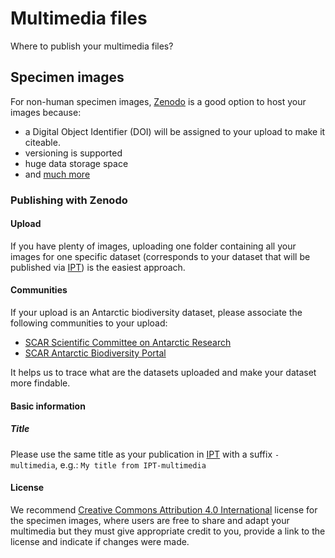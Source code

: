 # Multimedia files

Where to publish your multimedia files?

## Specimen images

For non-human specimen images, [Zenodo](https://zenodo.org/) is a good option to host your images because:

- a Digital Object Identifier (DOI) will be assigned to your upload to make it citeable.
- versioning is supported
- huge data storage space 
- and [much more](https://help.zenodo.org/features/)

### Publishing with Zenodo {-}

#### Upload {-}

If you have plenty of images, uploading one folder containing all your images for one specific dataset (corresponds to your dataset that will be published via [IPT](ipt.biodiversity.aq)) is the easiest approach. 

#### Communities {-}

If your upload is an Antarctic biodiversity dataset, please associate the following communities to your upload:

- [SCAR Scientific Committee on Antarctic Research](https://zenodo.org/communities/scar/?page=1&size=20)
- [SCAR Antarctic Biodiversity Portal](https://zenodo.org/communities/scar-biodiversity-aq/?page=1&size=20)

It helps us to trace what are the datasets uploaded and make your dataset more findable.

#### Basic information {-}

##### Title {-}

Please use the same title as your publication in [IPT](ipt.biodiversity.aq) with a suffix `-multimedia`, e.g.: `My title from IPT-multimedia`

#### License {-}

We recommend 
[Creative Commons Attribution 4.0 International](https://creativecommons.org/licenses/by/4.0/) license for the specimen images, where users are free to share and adapt your multimedia but they must give appropriate credit to you, provide a link to the license and indicate if changes were made.

